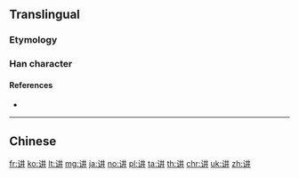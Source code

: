 {{character info/new}}
{{also|講}}
==Translingual==

===Etymology===
{{Han simp|講|f=冓|t=井}}

===Han character===
{{Han char|rn=149|rad=讠|as=04|sn=6|four=|canj=IVTT|ids=⿰讠井}}

====References====
* {{Han ref|kx=1188.181|hdz=63944.080|uh=8BB2|ud=35762}}

----

==Chinese==
{{zh-see|講}}

[[fr:讲]]
[[ko:讲]]
[[lt:讲]]
[[mg:讲]]
[[ja:讲]]
[[no:讲]]
[[pl:讲]]
[[ta:讲]]
[[th:讲]]
[[chr:讲]]
[[uk:讲]]
[[zh:讲]]